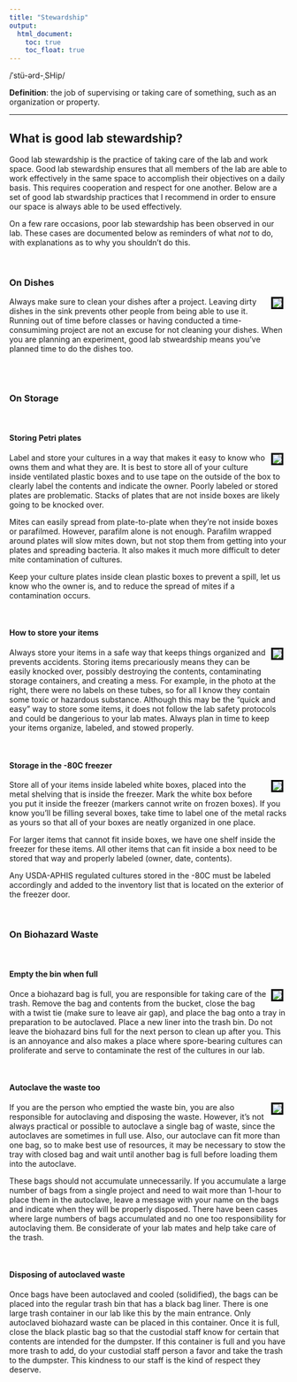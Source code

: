 ```yaml
---
title: "Stewardship"
output:
  html_document:
    toc: true
    toc_float: true
---
```


<p>/ˈstü-ərd-ˌSHip/</p>
<p>**Definition**: the job of supervising or taking care of something, such as an organization or property. </p>

---

## What is good lab stewardship?
Good lab stewardship is the practice of taking care of the lab and work space. Good lab stewardship ensures that all members of the lab are able to work effectively in the same space to accomplish their objectives on a daily basis. This requires cooperation and respect for one another. Below are a set of good lab stwardship practices that I recommend in order to ensure our space is always able to be used effectively. 

On a few rare occasions, poor lab stewardship has been observed in our lab.  These cases are documented below as reminders of what *not* to do, with explanations as to why you shouldn't do this.

<br>

### On Dishes
<img style="float: right; border: 3px solid black; width: auto; height: auto; max-width: 300px;" src="images/DirtyDishes.JPG" hspace="8">
Always make sure to clean your dishes after a project. Leaving dirty dishes in the sink prevents other people from being able to use it. Running out of time before classes or having conducted a time-consumiming project are not an excuse for not cleaning your dishes. When you are planning an experiment, good lab stweardship means you've planned time to do the dishes too.

<br>
<br>

### On Storage 

<br>

#### Storing Petri plates
<img style="float:right; border: 3px solid black; width: auto; height: auto; max-width: 230px;" src="images/ImproperPlateStorage.jpg" hspace="8">

Label and store your cultures in a way that makes it easy to know who owns them and what they are. It is best to store all of your culture inside ventilated plastic boxes and to use tape on the outside of the box to clearly label the contents and indicate the owner. Poorly labeled or stored plates are problematic. Stacks of plates that are not inside boxes are likely going to be knocked over.

Mites can easily spread from plate-to-plate when they're not inside boxes or parafilmed. However, parafilm alone is not enough. Parafilm wrapped around plates will slow mites down, but not stop them from getting into your plates and spreading bacteria. It also makes it much more difficult to deter mite contamination of cultures. 

Keep your culture plates inside clean plastic boxes to prevent a spill, let us know who the owner is, and to reduce the spread of mites if a contamination occurs. 

<br>


#### How to store your items
<img style="float:right; border: 3px solid black; width: auto; height: auto; max-width: 180px;" src="images/RiskyStorage.jpg" hspace="8">


Always store your items in a safe way that keeps things organized and prevents accidents. Storing items precariously means they can be easily knocked over, possibly destroying the contents, contaminating storage containers, and creating a mess.  For example, in the photo at the right, there were no labels on these tubes, so for all I know they contain some toxic or hazardous substance. Although this may be the "quick and easy" way to store some items, it does not follow the lab safety protocols and could be dangerious to your lab mates. Always plan in time to keep your items organize, labeled, and stowed properly. 

<br>



#### Storage in the -80C freezer
<img style="float:right; border: 3px solid black; width: auto; height: auto; max-width: 160px;" src="images/UnorganizedFreezer.jpg" hspace="8">

Store all of your items inside labeled white boxes, placed into the metal shelving that is inside the freezer. Mark the white box before you put it inside the freezer (markers cannot write on frozen boxes). If you know you'll be filling several boxes, take time to label one of the metal racks as yours so that all of your boxes are neatly organized in one place. 

For larger items that cannot fit inside boxes, we have one shelf inside the freezer for these items. All other items that can fit inside a box need to be stored that way and properly labeled (owner, date, contents). 

Any USDA-APHIS regulated cultures stored in the -80C must be labeled accordingly and added to the inventory list that is located on the exterior of the freezer door.

<br>

### On Biohazard Waste

<br> 

#### Empty the bin when full

<img style="float: right; border: 3px solid black; width: auto; height: auto; max-width: 260px; max-height: 200px" src="images/BiohazardBinFull.JPG" hspace="8">

Once a biohazard bag is full, you are responsible for taking care of the trash. Remove the bag and contents from the bucket, close the bag with a twist tie (make sure to leave air gap), and place the bag onto a tray in preparation to be autoclaved. Place a new liner into the trash bin. Do not leave the biohazard bins full for the next person to clean up after you. This is an annoyance and also makes a place where spore-bearing cultures can proliferate and serve to contaminate the rest of the cultures in our lab. 


<br>

#### Autoclave the waste too

<img style="float:right; border: 3px solid black; width: auto; height: auto; max-width: 260px; max-height: 220px" src="images/AutoclaveYourTrash.jpg" hspace="8">

If you are the person who emptied the waste bin, you are also responsible for autoclaving and disposing the waste. However, it's not always practical or possible to autoclave a single bag of waste, since the autoclaves are sometimes in full use. Also, our autoclave can fit more than one bag, so to make best use of resources, it may be necessary to stow the tray with closed bag and wait until another bag is full before loading them into the autoclave. 

These bags should not accumulate unnecessarily. If you accumulate a large number of bags from a single project and need to wait more than 1-hour to place them in the autoclave, leave a message with your name on the bags and indicate when they will be properly disposed. There have been cases where large numbers of bags accumulated and no one too responsibility for autoclaving them. Be considerate of your lab mates and help take care of the trash.

<br>

#### Disposing of autoclaved waste

Once bags have been autoclaved and cooled (solidified), the bags can be placed into the regular trash bin that has a black bag liner. There is one large trash container in our lab like this by the main entrance. Only autoclaved biohazard waste can be placed in this container. Once it is full, close the black plastic bag so that the custodial staff know for certain that contents are intended for the dumpster. If this container is full and you have more trash to add, do your custodial staff person a favor and take the trash to the dumpster. This kindness to our staff is the kind of respect they deserve.